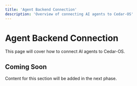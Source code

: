 ```yaml
---
title: 'Agent Backend Connection'
description: 'Overview of connecting AI agents to Cedar-OS'
---
```


# Agent Backend Connection

This page will cover how to connect AI agents to Cedar-OS.

## Coming Soon

Content for this section will be added in the next phase.
